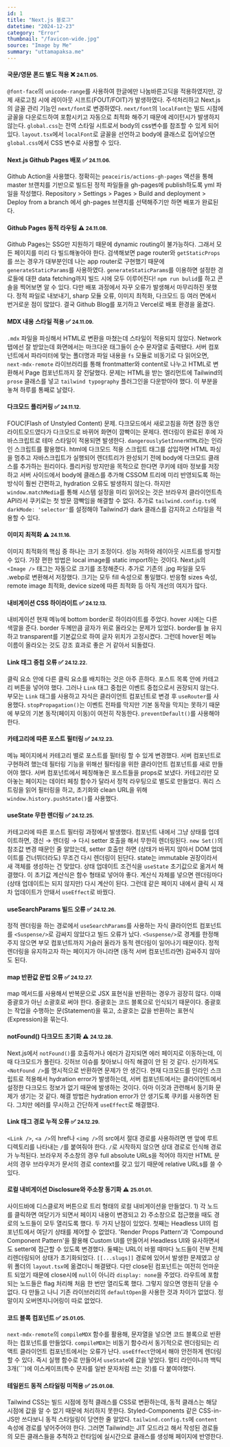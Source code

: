 ```yaml
---
id: 1
title: "Next.js 블로그"
datetime: "2024-12-23"
category: "Error"
thumbnail: "/favicon-wide.jpg"
source: "Image by Me"
summary: "uttamapaksa.me"
---
```


#### 국문/영문 폰드 별도 적용 ❌ <small className="text-gray-500">24.11.05.</small>
`@font-face`의 `unicode-range`를 사용하여 한글에만 나눔바른고딕을 적용하였지만, 강제 새로고침 시에 레이아웃 시프트(FOUT/FOIT)가 발생하였다. 주석처리하고 Next.js의 글꼴 관리 기능인 `next/font`로 변경하였다. `next/font`의 `localFont`는 빌드 시점에 글꼴을 다운로드하여 포함시키고 자동으로 최적화 해주기 때문에 레이턴시가 발생하지 않는다. `global.css`는 전역 스타일 시트로서 body의 css변수를 참조할 수 있게 되어있다. `layout.tsx`에서 `localFont`로 글꼴을 선언하고 body에 클래스로 집어넣으면 `global.css`에서 CSS 변수로 사용할 수 있다.
<br/>

#### Next.js Github Pages 배포 ✅ <small className="text-gray-500">24.11.06.</small>
Github Action을 사용했다. 정확히는 `peaceiris/actions-gh-pages` 액션을 통해 master 브랜치를 기반으로 빌드된 정적 파일들을 gh-pages에 publish하도록 yml 파일을 작성했다. Repository > Settings > Pages > Build and deployment > Deploy from a branch 에서 gh-pages 브랜치를 선택해주기만 하면 배포가 완료된다.
<br/>

#### Github Pages 동적 라우팅 ⚠️ <small className="text-gray-500">24.11.08.</small>
Github Pages는 SSG만 지원하기 때문에 dynamic routing이 불가능하다. 그래서 모든 페이지를 미리 다 빌드해놓아야 한다. 검색해보면 page router와 `getStaticProps`를 쓰는 경우가 대부분인데 나는 app router로 구현했기 때문에 `generateStaticParams`를 사용하였다. `generateStaticParams`를 이용하면 설정한 경로들에 대한 data fetching까지 빌드 시에 모두 이루어진다! `npm run bulid`를 하고 콘솔을 찍어보면 알 수 있다. 다만 배포 과정에서 자꾸 오류가 발생해서 마무리하진 못했다. 정적 파일로 내보내기, sharp 모듈 오류, 이미지 최적화, 다크모드 등 여러 면에서 번거로운 점이 많았다. 결국 Github Blog를 포기하고 Vercel로 배포 환경을 옮겼다.
<br/>

#### MDX 내용 스타일 적용 ✅ <small className="text-gray-500">24.11.09.</small>
`.mdx` 파일을 파싱해서 HTML로 변환을 마쳤는데 스타일이 적용되지 않았다. Network 탭에선 잘 받았는데 화면에서는 마크다운 태그들이 순수 문자열로 출력됐다. 서버 컴포넌트에서 파라미터에 맞는 폴더명과 파일 내용을 `fs` 모듈로 비동기로 다 읽어오면, `next-mdx-remote` 라이브러리를 통해 frontmatter와 content로 나누고 HTML로 변환해서 Page 컴포넌트까지 잘 전달했다. 문제는 HTML을 받는 엘리먼트에 Tailwind의 `prose` 클래스를 넣고 `tailwind typography` 플러그인을 다운받아야 했다. 이 부분을 놓쳐 하루를 통째로 날렸다.
<br/>

#### 다크모드 플리커링 ✅ <small className="text-gray-500">24.11.12.</small>
FOUC(Flash of Unstyled Content) 문제. 다크모드에서 새로고침을 하면 잠깐 동안 라이트모드였다가 다크모드로 바뀌어 화면이 깜빡이는 문제다. 렌더링이 완료된 후에 자바스크립트로 테마 스타일이 적용되면 발생한다. `dangerouslySetInnerHTML`라는 인라인 스크립트를 활용했다. html에 다크모드 적용 스크립트 태그를 삽입하면 HTML 파싱을 멈추고 자바스크립트가 실행되어 렌더트리가 완성되기 전에 body에 다크모드 클래스를 추가하는 원리이다. 플리커링 방지만을 목적으로 한다면 쿠키에 테마 정보를 저장하고 서버 사이드에서 body에 클래스를 추가해 CSSOM 트리에 미리 반영되도록 하는 방식이 훨씬 간편하고, hydration 오류도 발생하지 않는다. 하지만 `window.matchMedia`를 통해 시스템 설정을 미리 읽어오는 것은 브라우저 클라이언트측 API라서 쿠키로는 첫 방문 깜빡임을 해결할 수 없다. 추가로 `tailwind.config.ts`에 `darkMode: 'selector'`를 설정해야 Tailwind가 dark 클래스를 감지하고 스타일을 적용할 수 있다.
<br/>

#### 이미지 최적화 ⚠️ <small className="text-gray-500">24.11.16.</small>
이미지 최적화의 핵심 중 하나는 크기 조정이다. 성능 저하와 레이아웃 시프트를 방지할 수 있다. 가장 편한 방법은 local image를 static import하는 것이다. Next.js의 `<Image />` 태그는 자동으로 크기를 조정해준다. 추가로 기존의 .jpg 파일을 모두 .webp로 변환해서 저장했다. 크기는 모두 fill 속성으로 통일했다. 반응형 sizes 속성, remote image 최적화, device size에 따른 최적화 등 아직 개선의 여지가 많다.
<br/>

#### 내비게이션 CSS 하이라이트 ✅ <small className="text-gray-500">24.12.13.</small>
내비게이션 현재 메뉴에 bottom border로 하이라이트를 주었다. hover 시에는 다른 색깔을 준다. border 두께만큼 글자가 위로 올라오는 문제가 있었다. border를 늘 유지하고 transparent를 기본값으로 하여 글자 위치가 고정시켰다. 그런데 hover된 메뉴 이름이 올라오는 것도 강조 효과로 좋은 거 같아서 되돌렸다. 
<br/>

#### Link 태그 중첩 오류 ✅ <small className="text-gray-500">24.12.22.</small>
클릭 요소 안에 다른 클릭 요소를 배치하는 것은 아주 흔하다. 포스트 목록 안에 카테고리 버튼을 넣어야 했다. 그러나 `Link` 태그 중첩은 이벤트 중첩으로서 권장되지 않는다. 부모는 `Link` 태그를 사용하고 자식은 클라이언트 컴포넌트로 변경 후 `useRouter`를 사용했다. `stopPropagation()`는 이벤트 전파를 막지만 기본 동작을 막지는 못하기 때문에 부모의 기본 동작(페이지 이동)이 여전히 작동한다. `preventDefault()`를 사용해야 한다.
<br/>

#### 카테고리에 따른 포스트 필터링 ✅ <small className="text-gray-500">24.12.23.</small>
메뉴 페이지에서 카테고리 별로 포스트를 필터링 할 수 있게 변경했다. 서버 컴포넌트로 구현하려 했는데 필터링 기능을 위해선 필터링을 위한 클라이언트 컴포넌트를 새로 만들어야 했다. 서버 컴포넌트에서 페칭해놓은 포스트들을 props로 보냈다. 카테고리만 모아놓는 페이지는 데이터 페칭 함수가 달라서 정적 라우팅으로 별도로 만들었다. 쿼리 스트링을 읽어 필터링을 하고, 초기화와 clean URL을 위해 `window.history.pushState()`를 사용했다. 
<br/>

#### useState 무한 렌더링 ✅ <small className="text-gray-500">24.12.25.</small>
카테고리에 따른 포스트 필터링 과정에서 발생했다. 컴포넌트 내에서 그냥 상태를 업데이트하면, 갱신 → 렌더링 → 다시 setter 호출을 해서 무한히 렌더링된다. `new Set()`의 참조값 변경 때문인 줄 알았는데, setter 호출만 하면 (상태가 바뀌지 않아서 DOM 업데이트를 건너뛰더라도) 무조건 다시 렌더링이 된단다. state는 immutable 권장이라서 새 객체를 생성하는 건 맞았다. 상태 업데이트 조건식을 `useState` 초기값으로 옮겨서 해결했다. 이 초기값 계산식은 함수 형태로 넣어야 좋다. 계산식 자체를 넣으면 렌더링마다 (상태 업데이트는 되지 않지만) 다시 계산이 된다. 그런데 같은 페이지 내에서 클릭 시 재차 업데이트가 안돼서 `useEffect`로 바꿨다.
<br/>

#### useSearchParams 빌드 오류 ✅ <small className="text-gray-500">24.12.26.</small>
정적 렌더링을 하는 경로에서 `useSearchParams`를 사용하는 자식 클라이언트 컴포넌트를 `<Suspense/>`로 감싸지 않았다고 빌드 오류가 났다. `<Suspense/>`로 경계를 한정해주지 않으면  부모 컴포넌트까지 거슬러 올라가 동적 렌더링이 일어나기 때문이다. 정적 렌더링을 유지하고자 하는 페이지가 아니라면 (동적 서버 컴포넌트라면) 감싸주지 않아도 된다.
<br/>

#### map 반환값 문법 오류 ✅ <small className="text-gray-500">24.12.27.</small>
map 메서드를 사용해서 반복문으로 JSX 표현식을 반환하는 경우가 굉장히 많다. 이때 중괄호가 아닌 소괄호로 써야 한다. 중괄호는 코드 블록으로 인식되기 때문이다. 중괄호는 작업을 수행하는 문(Statement)을 묶고, 소괄호는 값을 반환하는 표현식(Expression)을 묶는다.
<br/>

#### notFound() 다크모드 초기화 ⚠️ <small className="text-gray-500">24.12.28.</small>
Next.js에서 `notFound()`를 호출하거나 에러가 감지되면 에러 페이지로 이동하는데, 이때 다크모드가 풀린다. 깃허브 이슈를 찾아보니 아직 해결이 안 된 것 같다. 신기하게도 `<NotFound />`를 명시적으로 반환하면 문제가 안 생긴다. 현재 다크모드를 인라인 스크립트로 적용해서 hydration error가 발생하는데, 서버 컴포넌트에서는 클라이언트에서 설정한 다크모드 정보가 없기 때문에 발생하는 것이다. 아마 이것과 관련해서 동기화 문제가 생기는 것 같다. 해결 방법은 hydration error가 안 생기도록 쿠키를 사용하면 된다. 그치만 에러를 무시하고  간단하게 `useEffect`로 해결했다.
<br/>

#### Link 태그 경로 누적 오류 ✅ <small className="text-gray-500">24.12.29.</small>
`<Link />`, `<a />`의 href나 `<img />`의 src에서 절대 경로를 사용하려면 맨 앞에 루트 디렉토리를 나타내는 `/`를 붙여줘야 한다. `/`로 시작하지 않으면 상대 경로로 인식해 경로가 누적된다. 브라우저 주소창의 경우 full absolute URLs을 적어야 하지만 HTML 문서의 경우 브라우저가 문서의 경로 context를 갖고 있기 때문에 relative URLs를 쓸 수 있다.
<br/>

#### 로컬 내비게이션 Disclosure와 주소창 동기화 ⚠️ <small className="text-gray-500">25.01.01.</small>
사이드바에 디스클로저 버튼으로 트리 형태의 로컬 내비게이션을 만들었다. 1) 각 노드를 클릭하면 여닫기가 되면서 페이지 내용이 변경되고 2) 주소창으로 접근했을 때도 경로의 노드들이 모두 열리도록 했다. 두 가지 난점이 있었다. 첫째는 Headless UI의 컴포넌트에서 여닫기 상태를 제어할 수 없었다. 'Render Props Pattern'과 'Compound Component Pattern'을 활용해 Custom UI를 만들어서 Headless UI와 유사하면서도 setter에 접근할 수 있도록 변경했다. 둘째는 URL이 바뀔 때마다 노드들이 전부 전체 리렌더링되어 상태가 초기화되었다. `[[...slugs]]` 경로에 있어서 발생한 문제였고 상위 폴더의 `layout.tsx`에 옮겼더니 해결됐다. 다만 close된 컴포넌트는 여전히 언마운트 되었기 때문에 close시에 `null`이 아니라 `display: none`을 주었다. 라우트에 포함되는 노드들은 flag 처리해 처음 한 번만 열리도록 했다. 그렇지 않으면 영원히 닫을 수 없다. 다 만들고 나니 기존 라이브러리의 `defaultOpen`을 사용한 것과 차이가 없었다. 정말이지 오버엔지니어링이 따로 없었다.
<br/>

#### 코드 블록 컴포넌트 ✅ <small className="text-gray-500">25.01.05.</small>
`next-mdx-remote`의 `compileMDX` 함수를 활용해, 문자열을 넣으면 코드 블록으로 반환하는 컴포넌트를 만들었다. `compileMDX`는 비동기 함수라서 동기적으로 렌더링되는 리액트 클라이언트 컴포넌트에서는 오류가 난다. `useEffect`안에서 해야 안전하게 렌더링할 수 있다. 즉시 실행 함수로 만들어서 `useState`에 값을 넣었다. 멀티 라인이니까 백틱 3개(\`\`\`)에 이스케이프(특수 문자를 일반 문자처럼 쓰는 것)를 다 붙여야했다.
<br/>

#### 테일윈드 동적 스타일링 미적용 ✅ <small className="text-gray-500">25.01.08.</small>
Tailwind CSS는 빌드 시점에 정적 클래스를 CSS로 변환하는데, 동적 클래스는 해당 시점에 값을 알 수 없기 때문에 처리하지 못한다. Styled-Components 같은 CSS-in-JS만 쓰다보니 동적 스타일링이 당연한 줄 알았다. `tailwind.config.ts`에 `content` 속성에 경로를 넣어주어야 한다. 그러면 Tailwind는 JIT 모드라고 해서 작성된 경로들의 모든 클래스들을 추척하고 런타임에 실시간으로 클래스를 생성해 페이지에 반영한다.
<br/>